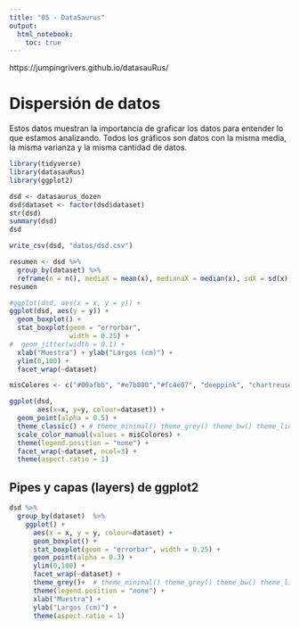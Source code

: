 ```yaml
---
title: "05 - DataSaurus"
output: 
  html_notebook: 
    toc: true
---
```

https://jumpingrivers.github.io/datasauRus/

# Dispersión de datos

Estos datos muestran la importancia de graficar los datos para entender lo que estamos analizando. Todos los gráficos son datos con la misma media, la misma varianza y la misma cantidad de datos.

```r
library(tidyverse)
library(datasauRus)
library(ggplot2)
```

```r
dsd <- datasaurus_dozen
dsd$dataset <- factor(dsd$dataset)
str(dsd)
summary(dsd)
dsd
```
```r
write_csv(dsd, "datos/dsd.csv")
```



```r
resumen <- dsd %>% 
  group_by(dataset) %>% 
  reframe(n = n(), mediaX = mean(x), medianaX = median(x), sdX = sd(x), mediaY = mean(y), medianaY = median(y), sdY = sd(x))
resumen
```

```r
#ggplot(dsd, aes(x = x, y = y)) + 
ggplot(dsd, aes(y = y)) + 
  geom_boxplot() +
  stat_boxplot(geom = "errorbar",
               width = 0.25) +
#  geom_jitter(width = 0.1) +
  xlab("Muestra") + ylab("Largos (cm)") +
  ylim(0,100) + 
  facet_wrap(~dataset)
```


```r
misColores <- c("#00afbb", "#e7b800","#fc4e07", "deeppink", "chartreuse", "midnightblue","#29BF12", "#00A5CF", "#DE1A1A","#574AE2", "#FFBF00", "grey45", "grey22")

ggplot(dsd,
       aes(x=x, y=y, colour=dataset)) +
  geom_point(alpha = 0.5) +
  theme_classic() + # theme_minimal() theme_grey() theme_bw() theme_linedraw() theme_light() theme_dark() theme_minimal() theme_classic() theme_void()
  scale_color_manual(values = misColores) +
  theme(legend.position = "none") +
  facet_wrap(~dataset, ncol=3) + 
  theme(aspect.ratio = 1)
```

## Pipes y capas (layers) de ggplot2

```r
dsd %>% 
  group_by(dataset)  %>% 
    ggplot() + 
      aes(x = x, y = y, colour=dataset) +
      geom_boxplot() +
      stat_boxplot(geom = "errorbar", width = 0.25) +
      geom_point(alpha = 0.3) + 
      ylim(0,100) + 
      facet_wrap(~dataset) +
      theme_grey()+  # theme_minimal() theme_grey() theme_bw() theme_linedraw() theme_light() theme_dark() theme_minimal() theme_classic() theme_void()
      theme(legend.position = "none") +
      xlab("Muestra") + 
      ylab("Largos (cm)") +
      theme(aspect.ratio = 1)
```
